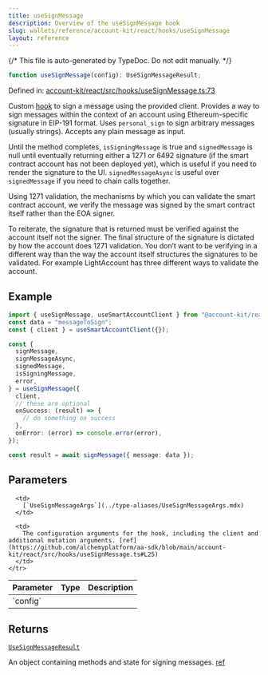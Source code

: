 ```yaml
---
title: useSignMessage
description: Overview of the useSignMessage hook
slug: wallets/reference/account-kit/react/hooks/useSignMessage
layout: reference
---
```


{/* This file is auto-generated by TypeDoc. Do not edit manually. */}

```ts
function useSignMessage(config): UseSignMessageResult;
```

Defined in: [account-kit/react/src/hooks/useSignMessage.ts:73](https://github.com/alchemyplatform/aa-sdk/blob/c1a84188d03473acac2fdb49fb7cd7fdba73169b/account-kit/react/src/hooks/useSignMessage.ts#L73)

Custom [hook](https://github.com/alchemyplatform/aa-sdk/blob/main/account-kit/react/src/hooks/useSignMessage.ts) to sign a message using the provided client.
Provides a way to sign messages within the context of an account using Ethereum-specific signature in EIP-191 format. Uses `personal_sign` to sign arbitrary messages (usually strings). Accepts any plain message as input.

Until the method completes, `isSigningMessage` is true and `signedMessage` is null until eventually returning either a 1271 or 6492 signature (if the smart contract account has not been deployed yet), which is useful if you need to render the signature to the UI. `signedMessageAsync` is useful over `signedMessage` if you need to chain calls together.

Using 1271 validation, the mechanisms by which you can validate the smart contract account, we verify the message was signed by the smart contract itself rather than the EOA signer.

To reiterate, the signature that is returned must be verified against the account itself not the signer. The final structure of the signature is dictated by how the account does 1271 validation. You don’t want to be verifying in a different way than the way the account itself structures the signatures to be validated. For example LightAccount has three different ways to validate the account.

## Example

```ts twoslash
import { useSignMessage, useSmartAccountClient } from "@account-kit/react";
const data = "messageToSign";
const { client } = useSmartAccountClient({});

const {
  signMessage,
  signMessageAsync,
  signedMessage,
  isSigningMessage,
  error,
} = useSignMessage({
  client,
  // these are optional
  onSuccess: (result) => {
    // do something on success
  },
  onError: (error) => console.error(error),
});

const result = await signMessage({ message: data });
```

## Parameters

<table>
  <thead>
    <tr>
      <th align="left">Parameter</th>
      <th align="left">Type</th>
      <th align="left">Description</th>
    </tr>
  </thead>

  <tbody>
    <tr>
      <td>
        `config`
      </td>

      <td>
        [`UseSignMessageArgs`](../type-aliases/UseSignMessageArgs.mdx)
      </td>

      <td>
        The configuration arguments for the hook, including the client and additional mutation arguments. [ref](https://github.com/alchemyplatform/aa-sdk/blob/main/account-kit/react/src/hooks/useSignMessage.ts#L25)
      </td>
    </tr>

  </tbody>
</table>

## Returns

[`UseSignMessageResult`](../type-aliases/UseSignMessageResult.mdx)

An object containing methods and state for signing messages. [ref](https://github.com/alchemyplatform/aa-sdk/blob/main/account-kit/react/src/hooks/useSignMessage.ts#L29)
